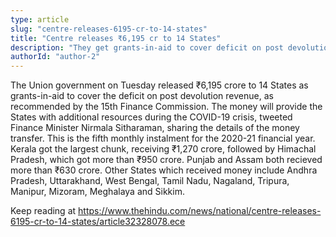 ```yaml
---
type: article
slug: "centre-releases-6195-cr-to-14-states"
title: "Centre releases ₹6,195 cr to 14 States"
description: "They get grants-in-aid to cover deficit on post devolution revenue"
authorId: "author-2"
---
```


The Union government on Tuesday released ₹6,195 crore to 14 States as grants-in-aid to cover the deficit on post devolution revenue, as recommended by the 15th Finance Commission.
The money will provide the States with additional resources during the COVID-19 crisis, tweeted Finance Minister Nirmala Sitharaman, sharing the details of the money transfer. This is the fifth monthly instalment for the 2020-21 financial year.
Kerala got the largest chunk, receiving ₹1,270 crore, followed by Himachal Pradesh, which got more than ₹950 crore. Punjab and Assam both recieved more than ₹630 crore.
Other States which received money include Andhra Pradesh, Uttarakhand, West Bengal, Tamil Nadu, Nagaland, Tripura, Manipur, Mizoram, Meghalaya and Sikkim.

Keep reading at https://www.thehindu.com/news/national/centre-releases-6195-cr-to-14-states/article32328078.ece
